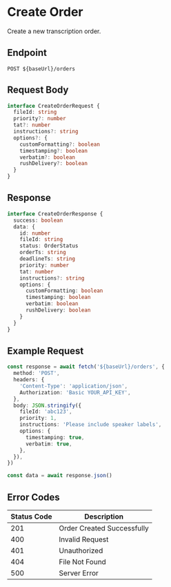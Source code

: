 # Create Order

Create a new transcription order.

## Endpoint

```http
POST ${baseUrl}/orders
```

## Request Body

```typescript
interface CreateOrderRequest {
  fileId: string
  priority?: number
  tat?: number
  instructions?: string
  options?: {
    customFormatting?: boolean
    timestamping?: boolean
    verbatim?: boolean
    rushDelivery?: boolean
  }
}
```

## Response

```typescript
interface CreateOrderResponse {
  success: boolean
  data: {
    id: number
    fileId: string
    status: OrderStatus
    orderTs: string
    deadlineTs: string
    priority: number
    tat: number
    instructions?: string
    options: {
      customFormatting: boolean
      timestamping: boolean
      verbatim: boolean
      rushDelivery: boolean
    }
  }
}
```

## Example Request

```typescript
const response = await fetch('${baseUrl}/orders', {
  method: 'POST',
  headers: {
    'Content-Type': 'application/json',
    Authorization: 'Basic YOUR_API_KEY',
  },
  body: JSON.stringify({
    fileId: 'abc123',
    priority: 1,
    instructions: 'Please include speaker labels',
    options: {
      timestamping: true,
      verbatim: true,
    },
  }),
})

const data = await response.json()
```

## Error Codes

| Status Code | Description                |
| ----------- | -------------------------- |
| 201         | Order Created Successfully |
| 400         | Invalid Request            |
| 401         | Unauthorized               |
| 404         | File Not Found             |
| 500         | Server Error               |
